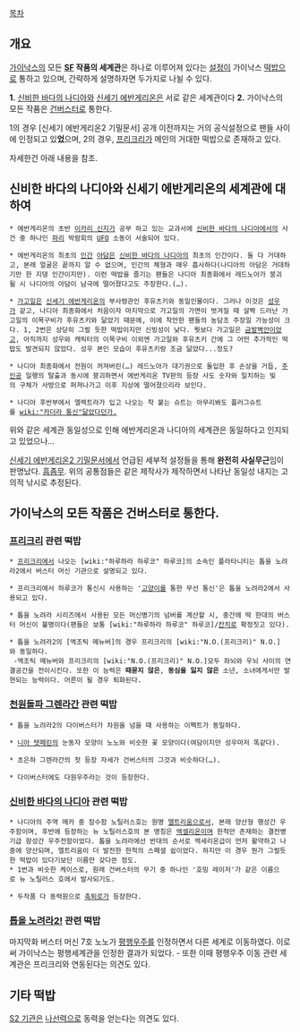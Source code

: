 [[목차]]
== 개요 ==
[[가이낙스]]의 모든 '''[[SF]] 작품의 세계관'''은 하나로 이루어져 있다는 [[설정]]이 가이낙스 [[떡밥]]으로 통하고 있으며, 간략하게 설명하자면 두가지로 나뉠 수 있다.

'''1.''' [[신비한 바다의 나디아]]와 [[신세기 에반게리온]]은 서로 같은 세계관이다
'''2.''' 가이낙스의 모든 작품은 [[건버스터]]로 통한다.

1의 경우 [신세기 에반게리온2 기밀문서] 공개 이전까지는 거의 공식설정으로 팬들 사이에 인정되고 있'''었'''으며, 2의 경우, [[프리크리]]가 메인의 거대한 떡밥으로 존재하고 있다.

자세한건 아래 내용을 참조.

== 신비한 바다의 나디아와 신세기 에반게리온의 세계관에 대하여 ==
 * 에반게리온의 초반 [[이카리 신지]]가 공부 하고 있는 교과서에 [[신비한 바다의 나디아]]에서의 사건 중 하나인 [[파리]] 박람회의 [[UFO]] 소동이 서술되어 있다.

 * 에반게리온의 최초의 [[인간]] [[아담]]은 [[신비한 바다의 나디아]]의 최초의 인간이다. 둘 다 거대하고, 본래 얼굴은 끝까지 알 수 없으며, 인간의 체형과 매우 흡사하다(나디아의 아담은 거대하기만 한 지댕 인간이지만). 이런 떡밥을 즐기는 팬들은 나디아 최종화에서 레드노아가 붕괴될 시 나디아의 아담이 남극에 떨어졌다고도 주장한다.(…).

 * [[가고일]]은 [[신세기 에반게리온]]의 부사령관인 후유츠키와 동일인물이다. 그러나 이것은 [[성우]]가 같고, 나디아 최종화에서 처음이자 마지막으로 가고일의 가면이 벗겨질 때 살짝 드러난 가고일의 이목구비가 후유츠키와 닮았기 때문에, 이에 착안한 팬들의 농담조 주장일 가능성이 크다. 1, 2번은 상당히 그럴 듯한 떡밥이지만 신빙성이 낮다. 뭣보다 가고일은 [[금발]][[벽안]]이었고, 아직까지 성우와 캐릭터의 이목구비 이외엔 가고일와 후유츠키 간에 그 어떤 추가적인 떡밥도 발견되지 않았다. 성우 본인 모습이 후유츠키랑 조금 닮았다...정도?

 * 나디아 최종화에서 전원이 꺼져버린(…) 레드노아가 대기권으로 돌입한 후 손상을 거듭, [[주인공]] 일행의 탈출과 동시에 붕괴하면서 에반게리온 TV판의 등장 사도 숫자와 일치하는 빛의 구체가 사방으로 퍼져나가고 이후 지상에 떨어졌으리라 보인다.

 * 나디아 후반부에서 엘렉트라가 입고 나오는 착 붙는 슈트는 아무리봐도 플러그슈트를 [[wiki:"카더라 통신"닮았다던가.]]

위와 같은 세계관 동일성으로 인해 에반게리온과 나디아의 세계관은 동일하다고 인지되고 있었으나...

[[신세기 에반게리온2 기밀문서]]에서 언급된 세부적 설정들을 통해 '''완전히 사실무근'''임이 판명났다. [[흠좀무]]. 위의 공통점들은 같은 제작사가 제작하면서 나타난 동일성 내지는 고의적 낚시로 추정된다. 

== 가이낙스의 모든 작품은 건버스터로 통한다. ==
=== [[프리크리]] 관련 떡밥 ===
 * [[프리크리]]에서 나오는 [wiki:"하루하라 하루코" 하루코]의 소속인 플라타니티는 톱을 노려라2에서 버스터 머신 기관으로 설명되고 있다.

 * 프리크리에서 하루코가 통신시 사용하는 '[[고양이]]를 통한 무선 통신'은 톱을 노려라2에서 사용되고 있다.

 * 톱을 노려라 시리즈에서 사용된 모든 머신병기의 넘버를 계산할 시, 중간에 딱 한대의 버스터 머신이 불명이다(팬들은 보통 [wiki:"하루하라 하루코" 하루코]/[[칸치]]로 확정짓고 있다).

 * 톱을 노려라2의 [엑조틱 메뉴버]의 경우 프리크리의 [wiki:"N.O.(프리크리)" N.O.]와 동일하다.
  -엑조틱 메뉴버와 프리크리의 [wiki:"N.O.(프리크리)" N.O.]모두 좌뇌와 우뇌 사이의 연결공간을 전이시킨다. 또한 이 능력은 '''때묻지 않은''', '''동심을 잃지 않은''' 소년, 소녀에게서만 발현되는 능력이다. 어른이 될 경우 퇴화된다.

=== [[천원돌파 그렌라간]] 관련 떡밥 ===
 * 톱을 노려라2의 다이버스터가 차원을 넘을 때 사용하는 이펙트가 동일하다.

 * [[니아 텟페린]]의 눈동자 모양이 노노와 비슷한 꽃 모양이다(여담이지만 성우마저 똑같다).

 * 초은하 그렌라간의 첫 등장 자세가 건버스터의 그것과 비슷하다(…).

 * 다이버스터에도 다원우주라는 것이 등장한다.

=== [[신비한 바다의 나디아]] 관련 떡밥 ===
 * 나디아의 주역 메카 중 잠수함 노틸러스호는 원명 [[엘트리움]]으로서, 본래 양산형 행성간 우주함이며, 후반에 등장하는 뉴 노틸러스호의 본 명칭은 [[엑셀리온]]이며 한척만 존재하는 결전병기급 항성간 우주전함이었다. 톱을 노려라에선 반대의 순서로 엑세리온급이 먼저 활약하고 나중에 양산되며, 엘트리움이 더 발전한 한척의 스페셜 쉽이었다. 하지만 이 경우 뭔가 그럴듯한 떡밥이 있다기보단 이름만 갖다쓴 정도. 
 * 1번과 비슷한 케이스로, 원래 건버스터의 무기 중 하나인 '호밍 레이저'가 같은 이름으로 뉴 노틸러스 호에서 발사되기도.

 * 두작품 다 동력원으로 [[축퇴로]]가 등장한다.

=== [[톱을 노려라2!]] 관련 떡밥 ===
마지막화 버스터 머신 7호 노노가 [[평행우주]]를 인정하면서 다른 세계로 이동하였다. 이로써 가이낙스는 평행세계관을 인정한 결과가 되었다. - 또한 이때 평행우주 이동 관련 세계관은 프리크리와 연동된다는 의견도 있다.

== 기타 떡밥 ==
[[S2 기관]]은 [[나선력]]으로 동력을 얻는다는 의견도 있다.
